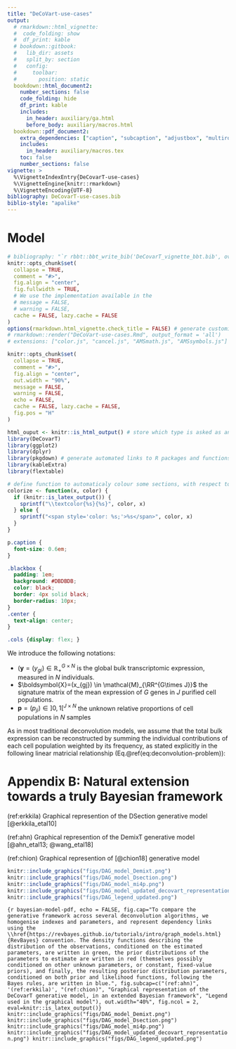```yaml
---
title: "DeCoVart-use-cases"
output: 
  # rmarkdown::html_vignette:
  #  code_folding: show
  #  df_print: kable
  # bookdown::gitbook:
  #   lib_dir: assets
  #   split_by: section
  #   config:
  #     toolbar:
  #       position: static
  bookdown::html_document2:
    number_sections: false
    code_folding: hide
    df_print: kable
    includes:
      in_header: auxiliary/ga.html
      before_body: auxiliary/macros.html
  bookdown::pdf_document2:
    extra_dependencies: ["caption", "subcaption", "adjustbox", "multirow","float", "colortbl", "makecell", "hhline","fvextra", "cancel"]
    includes:
      in_header: auxiliary/macros.tex
    toc: false
    number_sections: false
vignette: >
  %\VignetteIndexEntry{DeCovarT-use-cases}
  %\VignetteEngine{knitr::rmarkdown}
  %\VignetteEncoding{UTF-8}
bibliography: DeCovarT-use-cases.bib
biblio-style: "apalike"
---
```


# Model

```r
# bibliography: "`r rbbt::bbt_write_bib('DeCovarT_vignette_bbt.bib', overwrite = TRUE)`
knitr::opts_chunk$set(
  collapse = TRUE,
  comment = "#>",
  fig.align = "center",
  fig.fullwidth = TRUE,
  # We use the implementation available in the
  # message = FALSE,
  # warning = FALSE,
  cache = FALSE, lazy.cache = FALSE
)
options(rmarkdown.html_vignette.check_title = FALSE) # generate customised vignette title
# rmarkdown::render("DeCoVart-use-cases.Rmd", output_format = 'all')
# extensions: ["color.js", "cancel.js", "AMSmath.js", "AMSsymbols.js"]
```

```r
knitr::opts_chunk$set(
  collapse = TRUE,
  comment = "#>",
  fig.align = "center",
  out.width = "90%",
  message = FALSE,
  warning = FALSE,
  echo = FALSE,
  cache = FALSE, lazy.cache = FALSE,
  fig.pos = "H"
)
```

```r
html_ouput <- knitr::is_html_output() # store which type is asked as an output
library(DeCovarT)
library(ggplot2)
library(dplyr)
library(pkgdown) # generate automated links to R packages and functions
library(kableExtra)
library(flextable)

# define function to automaticaly colour some sections, with respect to the output of the document
colorize <- function(x, color) {
  if (knitr::is_latex_output()) {
    sprintf("\\textcolor{%s}{%s}", color, x)
  } else {
    sprintf("<span style='color: %s;'>%s</span>", color, x)
  }
}
```

```css
p.caption {
  font-size: 0.6em;
}

.blackbox {
  padding: 1em;
  background: #DBDBDB;
  color: black;
  border: 4px solid black;
  border-radius: 10px;
}
.center {
  text-align: center;
}

.cols {display: flex; }
```

We introduce the following notations:

* $(\boldsymbol{y}=(y_{gi}) \in \mathbb{R}_+^{G\times N}$ is the global bulk transcriptomic expression, measured in $N$ individuals.
*  $\boldsymbol{X}=(x_{gj}) \in \mathcal{M}_{\RR^{G\times J}}$ the signature matrix of the mean expression of $G$ genes in $J$ purified cell populations.
* $\boldsymbol{p}=(p_{ji})\in ]0, 1[^{J \times N}$ the unknown relative proportions of cell populations in $N$ samples

As in most traditional deconvolution models, we assume that the total bulk expression can be reconstructed by summing the individual contributions of each cell population weighted by its frequency, as stated explicitly in the following linear matricial relationship (Eq.\@ref(eq:deconvolution-problem)):

```{=tex}
\begin{equation}
\boldsymbol{y}=\boldsymbol{X} \times \boldsymbol{p}
(\#eq:deconvolution-problem)
\end{equation}
```

# Appendix B: Natural extension towards a truly Bayesian framework


(ref:erkkila) Graphical represention of the DSection generative model [@erkkila_etal10]

(ref:ahn) Graphical represention of the DemixT generative model [@ahn_etal13; @wang_etal18]

(ref:chion) Graphical represention of [@chion18] generative model


```r
knitr::include_graphics("figs/DAG_model_Demixt.png")
knitr::include_graphics("figs/DAG_model_Dsection.png")
knitr::include_graphics("figs/DAG_model_mi4p.png")
knitr::include_graphics("figs/DAG_model_updated_decovart_representation.png")
knitr::include_graphics("figs/DAG_legend_updated.png")
```


```{r bayesian-model-pdf, echo = FALSE, fig.cap="To compare the generative framework across several deconvolution algorithms, we homogenise indexes and parameters, and represent dependency links using the \\href{https://revbayes.github.io/tutorials/intro/graph_models.html}{RevBayes} convention. The density functions describing the distribution of the observations, conditioned on the estimated parameters, are written in green, the prior distributions of the parameters to estimate are written in red (themselves possibly conditioned on other unknown parameters, or constant, fixed-value priors), and finally, the resulting posterior distribution parameters, conditioned on both prior and likelihood functions, following the Bayes rules, are written in blue.", fig.subcap=c("(ref:ahn)", '(ref:erkkila)', "(ref:chion)", "Graphical representation of the DeCovarT generative model, in an extended Bayesian framework", "Legend used in the graphical model"), out.width="40%", fig.ncol = 2, eval=knitr::is_latex_output()}
knitr::include_graphics("figs/DAG_model_Demixt.png")
knitr::include_graphics("figs/DAG_model_Dsection.png")
knitr::include_graphics("figs/DAG_model_mi4p.png")
knitr::include_graphics("figs/DAG_model_updated_decovart_representation.png")
knitr::include_graphics("figs/DAG_legend_updated.png")
```

